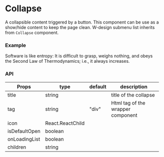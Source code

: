 
# Collapse

A collapsible content triggered by a button. This component can be use as a show/hide content to keep the page clean.
W-design submenu list inherits from `Collapse` component.

### Example

<Box maxWidth={300} pt={20} pb={20}>
  <Collapse title="Collapse component">
    Software is like entropy: It is difficult to grasp, weighs nothing, and obeys the Second Law of
    Thermodynamics; i.e., it always increases.
  </Collapse>
</Box>

### API

| Props         | type             | default | description                       |
| ------------- | ---------------- | ------- | --------------------------------- |
| title         | string           |         | title of the collapse             |
| tag           | string           | "div"   | Html tag of the wrapper component |
| icon          | React.ReactChild |         |                                   |
| isDefaultOpen | boolean          |         |                                   |
| onLoadingList | boolean          |         |                                   |
| children      | string           |         |                                   |
